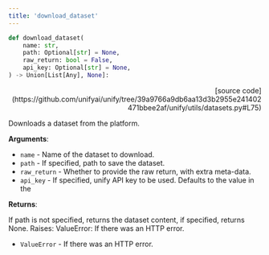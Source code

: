 ```yaml
---
title: 'download_dataset'
---
```


```python
def download_dataset(
    name: str,
    path: Optional[str] = None,
    raw_return: bool = False,
    api_key: Optional[str] = None,
) -> Union[List[Any], None]:
```

<p align="right">[source code](https://github.com/unifyai/unify/tree/39a9766a9db6aa13d3b2955e241402471bbee2af/unify/utils/datasets.py#L75)</p>

Downloads a dataset from the platform.

**Arguments**:

- `name` - Name of the dataset to download.
- `path` - If specified, path to save the dataset.
- `raw_return` - Whether to provide the raw return, with extra meta-data.
- `api_key` - If specified, unify API key to be used. Defaults to the value in the



**Returns**:

If path is not specified, returns the dataset content, if specified, returns
None.
Raises:
ValueError: If there was an HTTP error.
- `ValueError` - If there was an HTTP error.